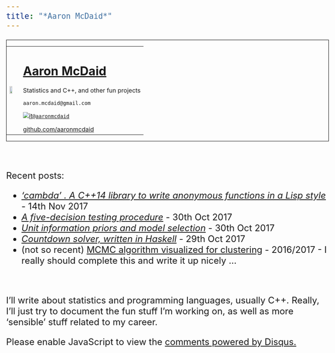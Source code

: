 ```yaml
---
title: "*Aaron McDaid*"
---
```


<style type="text/css">
body{ font-size: 24px; }
</style>

<div style="border:1px solid black ; text-align:center">

<table>
<tr>
<td align="left">
<img src="GithubProfilePic.jpeg" width="60%">
</td>
<td>

# [Aaron McDaid](https://aaronmcdaid.github.io/)

Statistics and C++, and other fun projects

`aaron.mcdaid@gmail.com`



[![it](larrybird-2-small.png)`@aaronmcdaid`](https://twitter.com/aaronmcdaid)

[github.com/aaronmcdaid](https://github.com/aaronmcdaid/)
</td>
</table>
</div>

&nbsp;

Recent posts:

*  [*'cambda' . A C++14 library to write anonymous functions in a Lisp style*](blog.posts/cambda/) - 14th Nov 2017
*  [*A five-decision testing procedure*](blog.posts/five.decision.rule/) - 30th Oct 2017
*  [*Unit information priors and model selection*](blog.posts/unit.information.priors/) - 30th Oct 2017
*  [*Countdown solver, written in Haskell*](blog.posts/countdown.in.haskell/) - 29th Oct 2017
*  (not so recent) [MCMC algorithm visualized for clustering](demos/mvnMCMC/mvnMCMC.html) - 2016/2017 - I really should complete this and write it up nicely ...

&nbsp;

I'll write about statistics and programming languages, usually C++.
Really, I'll just try to document the fun stuff I'm working on, as well as more 'sensible'
stuff related to my career.

<div id="disqus_thread"></div>
<script type="text/javascript">
    /* * * CONFIGURATION VARIABLES: EDIT BEFORE PASTING INTO YOUR WEBPAGE * * */
    var disqus_shortname = 'aaron-mcdaid'; // required: replace example with your forum shortname
    /* * * DON'T EDIT BELOW THIS LINE * * */
    (function() {
        var dsq = document.createElement('script'); dsq.type = 'text/javascript'; dsq.async = true;
        dsq.src = '//' + disqus_shortname + '.disqus.com/embed.js';
        (document.getElementsByTagName('head')[0] || document.getElementsByTagName('body')[0]).appendChild(dsq);
    })();
</script>
<noscript>Please enable JavaScript to view the <a href="http://disqus.com/?ref_noscript">comments powered by Disqus.</a></noscript>
